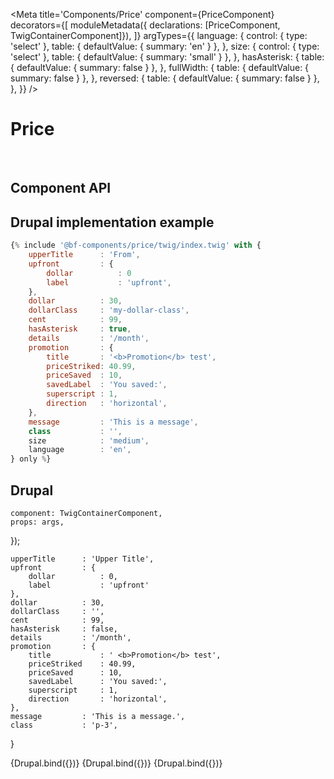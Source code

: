 


<Meta
    title='Components/Price'
    component={PriceComponent}
    decorators={[
        moduleMetadata({ declarations: [PriceComponent, TwigContainerComponent]}),
    ]}
    argTypes={{
        language: {
            control: { type: 'select' },
            table: { defaultValue: { summary: 'en' } },
        },
        size: {
            control: { type: 'select' },
            table: { defaultValue: { summary: 'small' } },
        },
        hasAsterisk: {
            table: { defaultValue: { summary: false } },
        },
        fullWidth: {
            table: { defaultValue: { summary: false } },
        },
        reversed: {
            table: { defaultValue: { summary: false } },
        },
    }}
/>


# Price

<br/>



## Component API

<Props of={PriceComponent} />



## Drupal implementation example

```jsx
{% include '@bf-components/price/twig/index.twig' with {
    upperTitle      : 'From',
    upfront         : {
        dollar          : 0
        label           : 'upfront',
    },
    dollar          : 30,
    dollarClass     : 'my-dollar-class',
    cent            : 99,
    hasAsterisk     : true,
    details         : '/month',
    promotion       : {
        title       : '<b>Promotion</b> test',
        priceStriked: 40.99,
        priceSaved  : 10,
        savedLabel  : 'You saved:',
        superscript : 1,
        direction   : 'horizontal',
    },
    message         : 'This is a message',
    class           : '',
    size            : 'medium',
    language        : 'en',
} only %}
```



## Drupal

    component: TwigContainerComponent,
    props: args,
});

    upperTitle      : 'Upper Title',
    upfront         : {
        dollar          : 0,
        label           : 'upfront'
    },
    dollar          : 30,
    dollarClass     : '',
    cent            : 99,
    hasAsterisk     : false,
    details         : '/month',
    promotion       : {
        title           : ' <b>Promotion</b> test',
        priceStriked    : 40.99,
        priceSaved      : 10,
        savedLabel      : 'You saved:',
        superscript     : 1,
        direction       : 'horizontal',
    },
    message         : 'This is a message.',
    class           : 'p-3',
}


<Canvas withSource='none'>
    <Story
        name='Drupal'
        height='200px'
        args={{
            elementPath     : 'components/price/_doc/template.drupal',
            ...commonProps
        }}
    >
        {Drupal.bind({})}
    </Story>
</Canvas>


<Canvas withSource='none'>
    <Story
        name='Drupal - All Prices'
        height='800px'
        args={{
            elementPath     : 'components/price/_doc/all-prices.drupal',
            ...commonProps
        }}
    >
        {Drupal.bind({})}
    </Story>
</Canvas>

<Canvas withSource='none'>
    <Story
        name='Drupal - All Prices - Null validator'
        height='800px'
        args={{
            elementPath     : 'components/price/_doc/null.drupal',
        }}
    >
        {Drupal.bind({})}
    </Story>
</Canvas>
